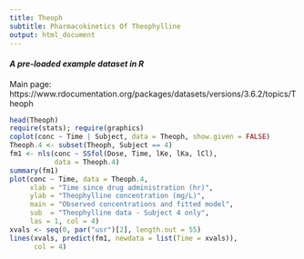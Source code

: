 ```yaml
---
title: Theoph
subtitle: Pharmacokinetics Of Theophylline
output: html_document
---
```


#### *A pre-loaded example dataset in R*
Main page: https://www.rdocumentation.org/packages/datasets/versions/3.6.2/topics/Theoph

```r
head(Theoph)
require(stats); require(graphics)
coplot(conc ~ Time | Subject, data = Theoph, show.given = FALSE)
Theoph.4 <- subset(Theoph, Subject == 4)
fm1 <- nls(conc ~ SSfol(Dose, Time, lKe, lKa, lCl),
           data = Theoph.4)
summary(fm1)
plot(conc ~ Time, data = Theoph.4,
     xlab = "Time since drug administration (hr)",
     ylab = "Theophylline concentration (mg/L)",
     main = "Observed concentrations and fitted model",
     sub  = "Theophylline data - Subject 4 only",
     las = 1, col = 4)
xvals <- seq(0, par("usr")[2], length.out = 55)
lines(xvals, predict(fm1, newdata = list(Time = xvals)),
      col = 4)
```
